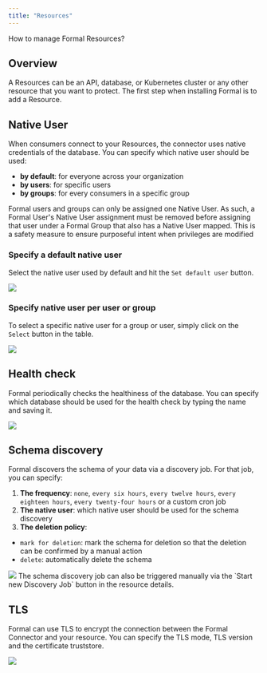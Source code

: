 ```yaml
---
title: "Resources"
---
```


How to manage Formal Resources?

## Overview

A Resources can be an API, database, or Kubernetes cluster or any other resource that you want to protect. The first step when installing Formal is to add a Resource.

## Native User

When consumers connect to your Resources, the connector uses native credentials of the database. You can specify which native user should be used:

- **by default**: for everyone across your organization
- **by users**: for specific users
- **by groups**: for every consumers in a specific group

<Warning>
  Formal users and groups can only be assigned one Native User. As such, a
  Formal User's Native User assignment must be removed before assigning that
  user under a Formal Group that also has a Native User mapped. This is a safety
  measure to ensure purposeful intent when privileges are modified
</Warning>

### Specify a default native user

Select the native user used by default and hit the `Set default user` button.

<img src="/assets/images/default_native_user.png" />

### Specify native user per user or group

To select a specific native user for a group or user, simply click on the `Select` button in the table.

<img src="/assets/images/native_user4.png" />

## Health check

Formal periodically checks the healthiness of the database. You can specify which database should be used for the health check by typing the name and saving it.

<img src="/assets/images/db_health_check.png" />

## Schema discovery

Formal discovers the schema of your data via a discovery job. For that job, you can specify:

1. **The frequency**: `none`, `every six hours`, `every twelve hours`, `every eighteen hours`, `every twenty-four hours` or a custom cron job
2. **The native user**: which native user should be used for the schema discovery
3. **The deletion policy**:

- `mark for deletion`: mark the schema for deletion so that the deletion can be confirmed by a manual action
- `delete`: automatically delete the schema

<img src="/assets/images/schema_discovery.png" />

<CardInfo>
  The schema discovery job can also be triggered manually via the `Start new
  Discovery Job` button in the resource details.
</CardInfo>

## TLS

Formal can use TLS to encrypt the connection between the Formal Connector and your resource. You can specify the TLS mode, TLS version and the certificate truststore.

<img src="/assets/images/resource_tls_configuration.png" />
